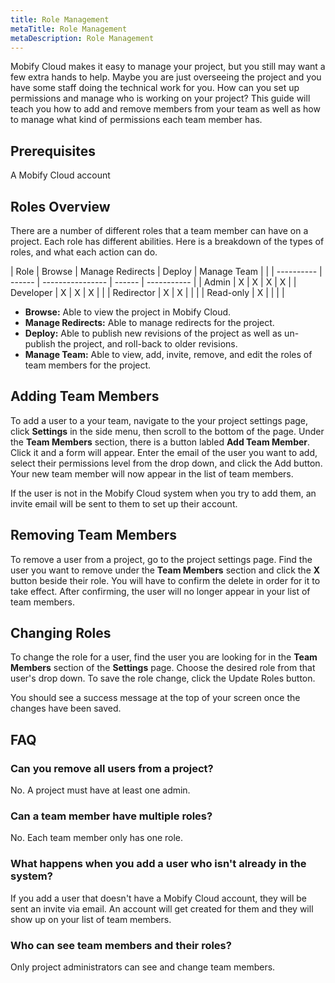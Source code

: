 ```yaml
---
title: Role Management
metaTitle: Role Management
metaDescription: Role Management
---
```


Mobify Cloud makes it easy to manage your project, but you still may want a few extra hands to help. Maybe you are just overseeing the project and you have some staff doing the technical work for you. How can you set up permissions and manage who is working on your project? This guide will teach you how to add and remove members from your team as well as how to manage what kind of permissions each team member has.

## Prerequisites
A Mobify Cloud account

## Roles Overview
There are a number of different roles that a team member can have on a project. Each role has different abilities. Here is a breakdown of the types of roles, and what each action can do.

<TableWrapper>

| Role       | Browse | Manage Redirects | Deploy | Manage Team |                                                                                                                                                                                                                                                                                                                                      |
| ---------- | ------ | ---------------- | ------ | ----------- |
| Admin      | X | X | X | X |
| Developer  | X | X | X |   |
| Redirector | X | X |   |   |
| Read-only  | X |   |   |   |

</TableWrapper>


- **Browse:** Able to view the project in Mobify Cloud.
- **Manage Redirects:** Able to manage redirects for the project.
- **Deploy:** Able to publish new revisions of the project as well as un-publish the project, and roll-back to older revisions.
- **Manage Team:** Able to view, add, invite, remove, and edit the roles of team members for the project.


## Adding Team Members
To add a user to a your team, navigate to the your project settings page, click **Settings** in the side menu, then scroll to the bottom of the page. Under the **Team Members** section, there is a button labled **Add Team Member**. Click it and a form will appear. Enter the email of the user you want to add, select their permissions level from the drop down, and click the Add button. Your new team member will now appear in the list of team members.

If the user is not in the Mobify Cloud system when you try to add them, an invite email will be sent to them to set up their account.

## Removing Team Members
To remove a user from a project, go to the project settings page. Find the user you want to remove under the **Team Members** section and click the **X** button beside their role. You will have to confirm the delete in order for it to take effect. After confirming, the user will no longer appear in your list of team members.

## Changing Roles
To change the role for a user, find the user you are looking for in the **Team Members** section of the **Settings** page. Choose the desired role from that user's drop down. To save the role change, click the Update Roles button.

You should see a success message at the top of your screen once the changes have been saved.

## FAQ
### Can you remove all users from a project?
No. A project must have at least one admin.

### Can a team member have multiple roles?
No. Each team member only has one role.

### What happens when you add a user who isn't already in the system?
If you add a user that doesn't have a Mobify Cloud account, they will be sent an invite via email. An account will get created for them and they will show up on your list of team members.

### Who can see team members and their roles?
Only project administrators can see and change team members.